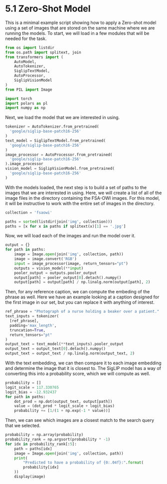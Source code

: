 # 5.1 Zero-Shot Model {.unnumbered}

This is a minimal example script showing how to apply a Zero-shot
model using a set of images that are stored on the same machine
where we are running the models. To start, we will load in a few
modules that will be needed for the task.

```python
from os import listdir
from os.path import splitext, join
from transformers import (
    AutoModel,
    AutoTokenizer,
    SiglipTextModel,
    AutoProcessor,
    SiglipVisionModel
)
from PIL import Image

import torch
import polars as pl
import numpy as np
```


Next, we load the model that we are interested in using. 

```python
tokenizer = AutoTokenizer.from_pretrained(
  'google/siglip-base-patch16-256'
)
text_model = SiglipTextModel.from_pretrained(
  'google/siglip-base-patch16-256'
)
image_processor = AutoProcessor.from_pretrained(
  'google/siglip-base-patch16-256'
).image_processor
vision_model = SiglipVisionModel.from_pretrained(
  'google/siglip-base-patch16-256'
)
```

With the models loaded, the next step is to build a set of
paths to the images that we are interested in using. Here,
we will create a list of all of the image files in the
directory containing the FSA-OWI images. For this model, it
will be instructive to work with the entire set of images
in the directory.

```python
collection = 'fsaowi'

paths = sorted(listdir(join('img', collection)))
paths = [x for x in paths if splitext(x)[1] == '.jpg']
```

Now, we will load each of the images and run the model over
it.

```python
output = {}
for path in paths:
    image = Image.open(join('img', collection, path))
    image = image.convert('RGB')
    input = image_processor(image, return_tensors="pt")
    outputs = vision_model(**input)
    pooler_output = outputs.pooler_output
    output[path] = pooler_output[0].detach().numpy() 
    output[path] = output[path] / np.linalg.norm(output[path], 2)
```

Then, for any reference caption, we can compute the embeding of the
phrase as well. Here we have an example looking at a
caption designed for the first image in our set, but you can replace
it with anything of interest.

```python
ref_phrase = "Photograph of a nurse holding a beaker over a patient."
text_inputs = tokenizer(
  [ref_phrase],
  padding='max_length',
  truncation=True,
  return_tensors="pt"
)
output_text = text_model(**text_inputs).pooler_output
output_text = output_text[0].detach().numpy()
output_text = output_text / np.linalg.norm(output_text, 2)
```

With the text embedding, we can then compare it to each image
embedding and determine the image that it is closest to. The
SigLIP model has a way of converting this into a probability
score, which we will compute as well.

```python
probability = []
logit_scale = 117.330765
logit_bias = -12.932437
for path in paths:
    dot_prod = np.dot(output_text, output[path])
    value = (dot_prod * logit_scale + logit_bias)
    probability += [1/(1 + np.exp(-1 * value))]
```

Then, we can see which images are a closest match to the
search query that we selected.

```python
probability = np.array(probability)
probability_rank = np.argsort(probability * -1)
for idx in probability_rank[:5]:
    path = paths[idx]
    image = Image.open(join('img', collection, path))
    print(
        "Predicted to have a probability of {0:.04f}:".format(
        probability[idx]
    ))
    display(image)
```

 